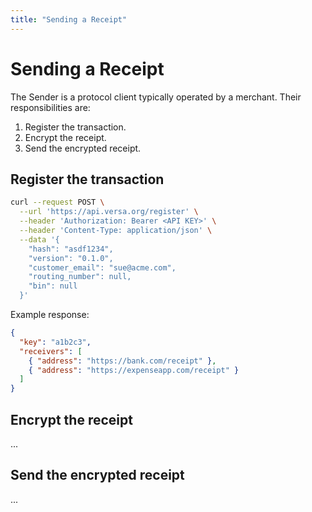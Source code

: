 ```yaml
---
title: "Sending a Receipt"
---
```


# Sending a Receipt

The Sender is a protocol client typically operated by a merchant. Their responsibilities are:

1. Register the transaction.
2. Encrypt the receipt.
3. Send the encrypted receipt.

## Register the transaction

```bash
curl --request POST \
  --url 'https://api.versa.org/register' \
  --header 'Authorization: Bearer <API KEY>' \
  --header 'Content-Type: application/json' \
  --data '{
    "hash": "asdf1234",
    "version": "0.1.0",
    "customer_email": "sue@acme.com",
    "routing_number": null,
    "bin": null
  }'
```

Example response:

```json
{
  "key": "a1b2c3",
  "receivers": [
    { "address": "https://bank.com/receipt" },
    { "address": "https://expenseapp.com/receipt" }
  ]
}
```

## Encrypt the receipt

...

## Send the encrypted receipt

...
